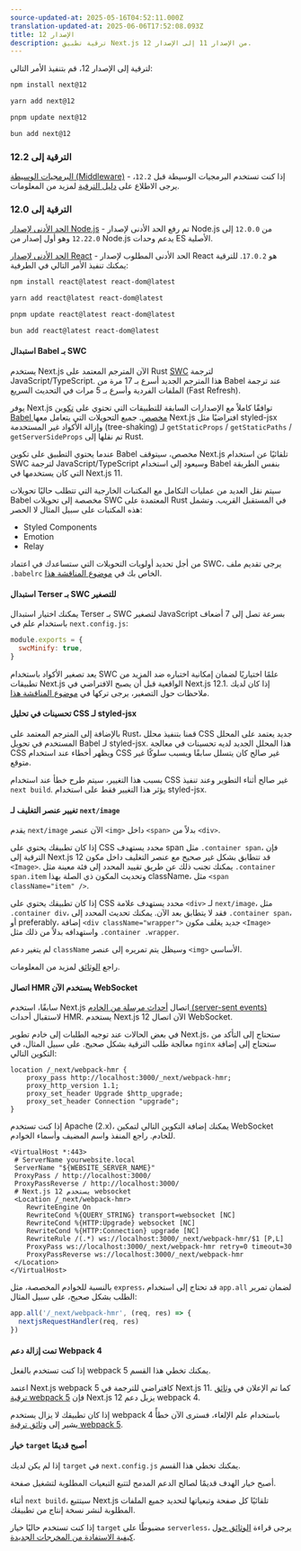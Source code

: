 ```yaml
---
source-updated-at: 2025-05-16T04:52:11.000Z
translation-updated-at: 2025-06-06T17:52:08.093Z
title: الإصدار 12
description: ترقية تطبيق Next.js من الإصدار 11 إلى الإصدار 12.
---
```


لترقية إلى الإصدار 12، قم بتنفيذ الأمر التالي:

```bash filename="Terminal"
npm install next@12

yarn add next@12

pnpm update next@12

bun add next@12
```

### الترقية إلى 12.2

[البرمجيات الوسيطة (Middleware)](/docs/messages/middleware-upgrade-guide) - إذا كنت تستخدم البرمجيات الوسيطة قبل `12.2`، يرجى الاطلاع على [دليل الترقية](/docs/messages/middleware-upgrade-guide) لمزيد من المعلومات.

### الترقية إلى 12.0

[الحد الأدنى لإصدار Node.js](https://nodejs.org/en/) - تم رفع الحد الأدنى لإصدار Node.js من `12.0.0` إلى `12.22.0` وهو أول إصدار من Node.js يدعم وحدات ES الأصلية.

[الحد الأدنى لإصدار React](https://reactjs.org/docs/add-react-to-a-website.html) - الحد الأدنى المطلوب لإصدار React هو `17.0.2`. للترقية يمكنك تنفيذ الأمر التالي في الطرفية:

```bash filename="Terminal"
npm install react@latest react-dom@latest

yarn add react@latest react-dom@latest

pnpm update react@latest react-dom@latest

bun add react@latest react-dom@latest
```

#### استبدال Babel بـ SWC

يستخدم Next.js الآن المترجم المعتمد على Rust [SWC](https://swc.rs/) لترجمة JavaScript/TypeScript. هذا المترجم الجديد أسرع بـ 17 مرة من Babel عند ترجمة الملفات الفردية وأسرع بـ 5 مرات في التحديث السريع (Fast Refresh).

يوفر Next.js توافقًا كاملاً مع الإصدارات السابقة للتطبيقات التي تحتوي على [تكوين Babel مخصص](/docs/pages/building-your-application/configuring/babel). جميع التحويلات التي يتعامل معها Next.js افتراضيًا مثل styled-jsx وإزالة الأكواد غير المستخدمة (tree-shaking) لـ `getStaticProps` / `getStaticPaths` / `getServerSideProps` تم نقلها إلى Rust.

عندما يحتوي التطبيق على تكوين Babel مخصص، سيتوقف Next.js تلقائيًا عن استخدام SWC لترجمة JavaScript/TypeScript وسيعود إلى استخدام Babel بنفس الطريقة التي كان يستخدمها في Next.js 11.

سيتم نقل العديد من عمليات التكامل مع المكتبات الخارجية التي تتطلب حاليًا تحويلات Babel مخصصة إلى تحويلات SWC المعتمدة على Rust في المستقبل القريب. وتشمل هذه المكتبات على سبيل المثال لا الحصر:

- Styled Components
- Emotion
- Relay

من أجل تحديد أولويات التحويلات التي ستساعدك في اعتماد SWC، يرجى تقديم ملف `.babelrc` الخاص بك في [موضوع المناقشة هذا](https://github.com/vercel/next.js/discussions/30174).

#### استبدال Terser بـ SWC للتصغير

يمكنك اختيار استبدال Terser بـ SWC لتصغير JavaScript بسرعة تصل إلى 7 أضعاف باستخدام علم في `next.config.js`:

```js filename="next.config.js"
module.exports = {
  swcMinify: true,
}
```

يعد تصغير الأكواد باستخدام SWC علمًا اختياريًا لضمان إمكانية اختباره ضد المزيد من تطبيقات Next.js الواقعية قبل أن يصبح الافتراضي في Next.js 12.1. إذا كان لديك ملاحظات حول التصغير، يرجى تركها في [موضوع المناقشة هذا](https://github.com/vercel/next.js/discussions/30237).

#### تحسينات في تحليل CSS لـ styled-jsx

بالإضافة إلى المترجم المعتمد على Rust، قمنا بتنفيذ محلل CSS جديد يعتمد على المحلل المستخدم في تحويل Babel لـ styled-jsx. هذا المحلل الجديد لديه تحسينات في معالجة CSS ويظهر أخطاء عند استخدام CSS غير صالح كان يتسلل سابقًا ويسبب سلوكًا غير متوقع.

بسبب هذا التغيير، سيتم طرح خطأ عند استخدام CSS غير صالح أثناء التطوير وعند تنفيذ `next build`. يؤثر هذا التغيير فقط على استخدام styled-jsx.

#### تغيير عنصر التغليف لـ `next/image`

يقدم `next/image` الآن عنصر `<img>` داخل `<span>` بدلاً من `<div>`.

إذا كان تطبيقك يحتوي على CSS محدد يستهدف span مثل `.container span`، فإن الترقية إلى Next.js 12 قد تتطابق بشكل غير صحيح مع عنصر التغليف داخل مكون `<Image>`. يمكنك تجنب ذلك عن طريق تقييد المحدد إلى فئة معينة مثل `.container span.item` وتحديث المكون ذي الصلة بهذا className، مثل `<span className="item" />`.

إذا كان تطبيقك يحتوي على CSS محدد يستهدف علامة `<div>` لـ `next/image`، مثل `.container div`، فقد لا يتطابق بعد الآن. يمكنك تحديث المحدد إلى `.container span`، أو preferably، إضافة `<div className="wrapper">` جديد يغلف مكون `<Image>` واستهدافه بدلاً من ذلك مثل `.container .wrapper`.

لم يتغير دعم `className` وسيظل يتم تمريره إلى عنصر `<img>` الأساسي.

راجع [الوثائق](/docs/pages/building-your-application/optimizing/images#styling) لمزيد من المعلومات.

#### اتصال HMR يستخدم الآن WebSocket

سابقًا، استخدم Next.js اتصال [أحداث مرسلة من الخادم (server-sent events)](https://developer.mozilla.org/docs/Web/API/Server-sent_events) لاستقبال أحداث HMR. يستخدم Next.js 12 الآن اتصال WebSocket.

في بعض الحالات عند توجيه الطلبات إلى خادم تطوير Next.js، ستحتاج إلى التأكد من معالجة طلب الترقية بشكل صحيح. على سبيل المثال، في `nginx` ستحتاج إلى إضافة التكوين التالي:

```nginx
location /_next/webpack-hmr {
    proxy_pass http://localhost:3000/_next/webpack-hmr;
    proxy_http_version 1.1;
    proxy_set_header Upgrade $http_upgrade;
    proxy_set_header Connection "upgrade";
}
```

إذا كنت تستخدم Apache (2.x)، يمكنك إضافة التكوين التالي لتمكين WebSocket للخادم. راجع المنفذ واسم المضيف وأسماء الخوادم.

```
<VirtualHost *:443>
 # ServerName yourwebsite.local
 ServerName "${WEBSITE_SERVER_NAME}"
 ProxyPass / http://localhost:3000/
 ProxyPassReverse / http://localhost:3000/
 # Next.js 12 يستخدم websocket
 <Location /_next/webpack-hmr>
    RewriteEngine On
    RewriteCond %{QUERY_STRING} transport=websocket [NC]
    RewriteCond %{HTTP:Upgrade} websocket [NC]
    RewriteCond %{HTTP:Connection} upgrade [NC]
    RewriteRule /(.*) ws://localhost:3000/_next/webpack-hmr/$1 [P,L]
    ProxyPass ws://localhost:3000/_next/webpack-hmr retry=0 timeout=30
    ProxyPassReverse ws://localhost:3000/_next/webpack-hmr
 </Location>
</VirtualHost>
```

بالنسبة للخوادم المخصصة، مثل `express`، قد تحتاج إلى استخدام `app.all` لضمان تمرير الطلب بشكل صحيح، على سبيل المثال:

```js
app.all('/_next/webpack-hmr', (req, res) => {
  nextjsRequestHandler(req, res)
})
```

#### تمت إزالة دعم Webpack 4

إذا كنت تستخدم بالفعل webpack 5 يمكنك تخطي هذا القسم.

اعتمد Next.js webpack 5 كافتراضي للترجمة في Next.js 11. كما تم الإعلان في [وثائق ترقية webpack 5](/docs/messages/webpack5) فإن Next.js 12 يزيل دعم webpack 4.

إذا كان تطبيقك لا يزال يستخدم webpack 4 باستخدام علم الإلغاء، فسترى الآن خطأً يشير إلى [وثائق ترقية webpack 5](/docs/messages/webpack5).

#### خيار `target` أصبح قديمًا

إذا لم يكن لديك `target` في `next.config.js` يمكنك تخطي هذا القسم.

أصبح خيار الهدف قديمًا لصالح الدعم المدمج لتتبع التبعيات المطلوبة لتشغيل صفحة.

أثناء `next build`، سيتتبع Next.js تلقائيًا كل صفحة وتبعياتها لتحديد جميع الملفات المطلوبة لنشر نسخة إنتاج من تطبيقك.

إذا كنت تستخدم حاليًا خيار `target` مضبوطًا على `serverless`، يرجى قراءة [الوثائق حول كيفية الاستفادة من المخرجات الجديدة](/docs/pages/api-reference/next-config-js/output).
